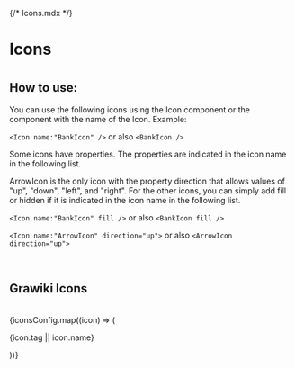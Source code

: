 {/* Icons.mdx */}


<Meta title="Foundation/Icons" />

# Icons

#

## How to use:

You can use the following icons using the Icon component or the component with the name of the Icon. Example:

`<Icon name:"BankIcon" />`
or also
`<BankIcon />`

Some icons have properties. The properties are indicated in the icon name in the following list.

ArrowIcon is the only icon with the property direction that allows values of "up", "down", "left", and "right". For the other icons, you can simply add fill or hidden if it is indicated in the icon name in the following list.

`<Icon name:"BankIcon" fill />`
or also
`<BankIcon fill /> `

`<Icon name:"ArrowIcon" direction="up">`
or also
`<ArrowIcon direction="up">`

<br />
<h2>Grawiki Icons</h2>
<br />

<div style={{ display: "flex", flexDirection: "row", flexWrap: "wrap" }}>
  {iconsConfig.map((icon) => (
    <div
      style={{
        display: "flex",
        flexDirection: "column",
        alignItems: "center",
        margin: "10px",
        width: "150px",
      }}
    >
      <Icon name={icon.name} {...icon.props} />
      <p style={{ textAlign: "center" }}>{icon.tag || icon.name}</p>
    </div>
  ))}
</div>
